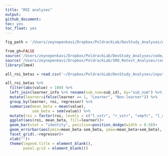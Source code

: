 ```yaml
---
title: "ROI analyses"
output:
github_document:
toc: yes
toc_float: yes
---
```


```r
fig_path = '/Users/zeynepenkavi/Dropbox/PoldrackLab/DevStudy_Analyses/output/figures/'

from_gh=FALSE
source('/Users/zeynepenkavi/Dropbox/PoldrackLab/DevStudy_Analyses/code/helper_functions/ggplot_colors.R')
source('/Users/zeynepenkavi/Dropbox/PoldrackLab/SRO_Retest_Analyses/code/helper_functions/sem.R')
library(lme4)
```

```r
all_roi_betas = read.csv('~/Dropbox/PoldrackLab/DevStudy_Analyses/input/rois/all_roi_pe_betas.csv')
```

```r
all_roi_betas %>%
  filter(abs(value) < 100) %>%
  left_join(learner_info %>% rename(sub_num=sub_id), by="sub_num") %>%
  mutate(learner=ifelse(learner == 1, "Learner", "Non-learner")) %>%
  group_by(learner, roi, regressor) %>%
  summarise(mean_beta = mean(value),
            sem_beta = sem(value)) %>%
  mutate(roi = factor(roi, levels = c("l_vstr", "r_vstr", "vmpfc", "l_ains", "r_ains", "pcc", "acc", "pre_sma")))
  ggplot(aes(roi, mean_beta, fill=learner))+
  geom_bar(stat = "identity", position=position_dodge(width = 0.9))+
  geom_errorbar(aes(ymin=mean_beta-sem_beta, ymax=mean_beta+sem_beta), position = position_dodge(width=0.9), width=0)+
  facet_grid(.~regressor)+
  xlab("")+
  theme(legend.title = element_blank(),
        panel.grid = element_blank())
```

```r

```